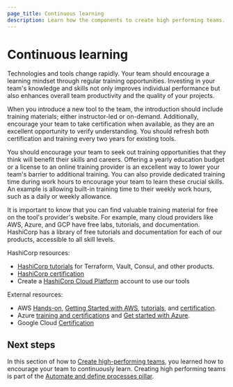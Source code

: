 ```yaml
---
page_title: Continuous learning
description: Learn how the components to create high performing teams.
---
```


# Continuous learning

Technologies and tools change rapidly. Your team should encourage a learning mindset through regular training opportunities. Investing in your team's knowledge and skills not only improves individual performance but also enhances overall team productivity and the quality of your projects.

When you introduce a new tool to the team, the introduction should include training materials; either instructor-led or on-demand. Additionally, encourage your team to take certification when available, as they are an excellent opportunity to verify understanding. You should refresh both certification and training every two years for existing tools.

You should encourage your team to seek out training opportunities that they think will benefit their skills and careers. Offering a yearly education budget or a license to an online training provider is an excellent way to lower your team's barrier to additional training. You can also provide dedicated training time during work hours to encourage your team to learn these crucial skills. An example is allowing built-in training time to their weekly work hours, such as a daily or weekly allowance.

It is important to know that you can find valuable training material for free on the tool's provider's website. For example, many cloud providers like AWS, Azure, and GCP have free labs, tutorials, and documentation. HashiCorp has a library of free tutorials and documentation for each of our products, accessible to all skill levels.

HashiCorp resources:
- [HashiCorp tutorials](https://developer.hashicorp.com/tutorials) for Terraform, Vault, Consul, and other products.
- [HashiCorp certification](https://developer.hashicorp.com/certifications)
- Create a [HashiCorp Cloud Platform](https://portal.cloud.hashicorp.com/sign-in ) account to use our tools

External resources:
- AWS [Hands-on](https://aws.amazon.com/getting-started/hands-on/?getting-started-all.sort-by=item.additionalFields.content-latest-publish-date&getting-started-all.sort-order=desc&awsf.getting-started-category=*all), [Getting Started with AWS](https://aws.amazon.com/getting-started/), [tutorials](https://aws.amazon.com/tutorials/), and [certification](https://aws.amazon.com/certification/).
- Azure [training and certifications](https://azure.microsoft.com/en-us/resources/training-and-certifications#self-directed-training) and [Get started with Azure](https://azure.microsoft.com/en-us/get-started).
- Google Cloud [Certification](https://cloud.google.com/learn/certification?hl=en)

## Next steps

In this section of how to [Create high-performing teams](/well-architected-framework/automate-and-define-processes/create-high-performing-teams), you learned how to encourage your team to continuously learn. Creating high performing teams is part of the [Automate and define processes pillar](/well-architected-framework/automate-and-define-processes).
